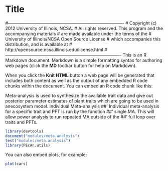 Title
========================================================
#-------------------------------------------------------------------------------
# Copyright (c) 2012 University of Illinois, NCSA.
# All rights reserved. This program and the accompanying materials
# are made available under the terms of the 
# University of Illinois/NCSA Open Source License
# which accompanies this distribution, and is available at
# http://opensource.ncsa.illinois.edu/license.html
#-------------------------------------------------------------------------------
This is an R Markdown document. Markdown is a simple formatting syntax for authoring web pages (click the **MD** toolbar button for help on Markdown).

When you click the **Knit HTML** button a web page will be generated that includes both content as well as the output of any embedded R code chunks within the document. You can embed an R code chunk like this:

Meta-analysis is used to synthesize the available trait data and give out posterior parameter estimates of plant traits which are going to be used in anecosystem model.
Individual Meta-analysis
##'  Individual meta-analysis for a specific trait and PFT is run by the function
##' single.MA. This will allow power analysis  to run repeated MA outside of the
##' full loop over traits and PFTs. 
```r
library(devtools)
document("modules/meta.analysis")
test("modules/meta.analysis")
library(PEcAn.utils)
```

You can also embed plots, for example:

```r
plot(cars)
```

